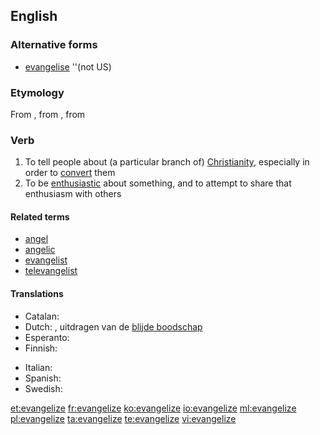 ==English==

===Alternative forms===
* [[evangelise]] ''(not US)

===Etymology===
From {{etyl|fro}} {{term|évangéliser|lang=la}}, from {{etyl|la}} {{term|evangelizare|lang=la}}, from {{etyl|grc}} {{term|sc=polytonic| εὐαγγελίζω |tr=euangelizesthai}}

===Verb===
{{en-verb|evangeliz|ing}}

# To tell people about (a particular branch of) [[Christianity]], especially in order to [[convert]] them
# To be [[enthusiastic]] about something, and to attempt to share that enthusiasm with others

====Related terms====
* [[angel]]
* [[angelic]]
* [[evangelist]]
* [[televangelist]]

====Translations====
{{trans-top|tell people about Christianity}}
* Catalan: {{t+|ca|evangelitzar}}
* Dutch: {{t-|nl|evangeliseren}}, uitdragen van de [[blijde boodschap]]
* Esperanto: {{t-|eo|evangeligi}}
* Finnish: {{t-|fi|evankelioida}}
{{trans-mid}}
* Italian: {{t+|it|evangelizzare}}
* Spanish: {{t-|es|evangelizar}}
* Swedish: {{t-|sv|evangelisera}}
{{trans-bottom}}

[[et:evangelize]]
[[fr:evangelize]]
[[ko:evangelize]]
[[io:evangelize]]
[[ml:evangelize]]
[[pl:evangelize]]
[[ta:evangelize]]
[[te:evangelize]]
[[vi:evangelize]]